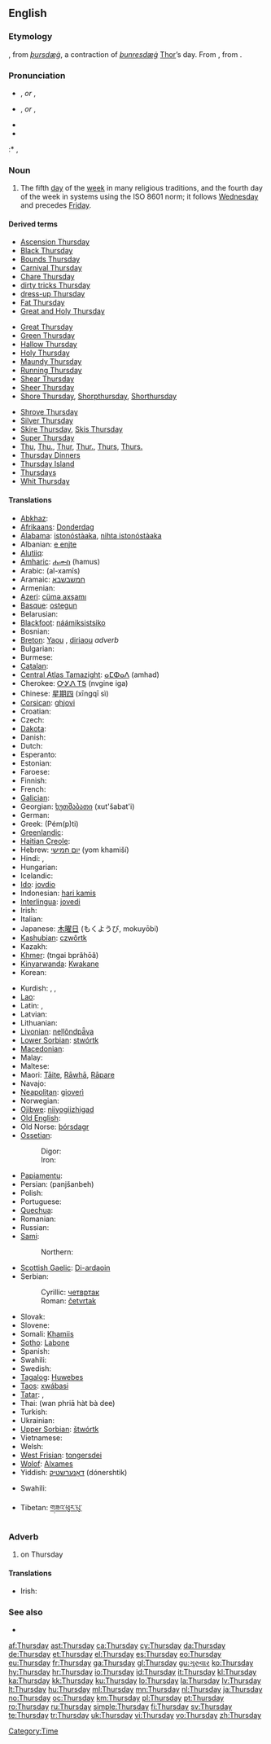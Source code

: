 {{wikipedia|dab=thursday (disambiguation)|thursday}}
{{wikipedia|Week-day names}}
==English==

===Etymology===
{{etyl|enm}}, from {{etyl|ang}} ''[[þursdæġ]]'', a contraction of ''[[þunresdæġ]]'' [[Thor]]’s day. From {{proto|Germanic|thonaras daga-}}, from   {{proto|Indo-European|(s)tene-|to thunder}}.

===Pronunciation===
* {{a|UK}} {{IPA|/ˈθɜːzdeɪ/}}, {{SAMPA|/"T3:zdeI/}} ''or'' {{IPA|/ˈθɜːzdi/}}, {{SAMPA|/"T3:zdi/}}
* {{a|US}} {{IPA|/ˈθɝzdeɪ/}}, {{SAMPA|/"T3`zdeI/}} ''or'' {{IPA|/ˈθɝzdi/}}, {{SAMPA|/"T3`zdi/}}
* {{audio|en-us-Thursday.ogg|Audio (US)}}
* {{audio|En-uk-Thursday.ogg|Audio (UK)}}
:* {{rhymes|ɜː(r)zdeɪ}}, {{rhymes|ɜː(r)zdi}}

===Noun===
{{en-noun|s}}

# The fifth [[day]] of the [[week]] in many religious traditions, and the fourth day of the week in systems using the ISO 8601 norm; it follows [[Wednesday]] and precedes [[Friday]].
<!-- probably just an attributive use of the noun: # An appointment, person, or feeling associated with this day of the week.-->

====Derived terms====
{{top3}}
* [[Ascension Thursday]]
* [[Black Thursday]]
* [[Bounds Thursday]]
* [[Carnival Thursday]]
* [[Chare Thursday]]
* [[dirty tricks Thursday]]
* [[dress-up Thursday]]
* [[Fat Thursday]]
* [[Great and Holy Thursday]]
{{mid3}}
* [[Great Thursday]]
* [[Green Thursday]]
* [[Hallow Thursday]]
* [[Holy Thursday]]
* [[Maundy Thursday]]
* [[Running Thursday]]
* [[Shear Thursday]]
* [[Sheer Thursday]]
* [[Shore Thursday]], [[Shorpthursday]], [[Shorthursday]]
{{mid3}}
* [[Shrove Thursday]]
* [[Silver Thursday]]
* [[Skire Thursday]], [[Skis Thursday]]
* [[Super Thursday]]
* [[Thu]], [[Thu.]], [[Thur]], [[Thur.]], [[Thurs]], [[Thurs.]]
* [[w:Thursday Dinners|Thursday Dinners]]
* [[w:Thursday Island|Thursday Island]]
* [[Thursdays]]<!--adverb-->
* [[Whit Thursday]]
{{bottom}}

====Translations====
{{trans-top|day of the week}}
* [[Abkhaz]]: {{Cyrl|[[аҧшьаш]]}} {{IPAchar|(aṗṣ̌aš)}}
* [[Afrikaans]]: [[Donderdag]]
* [[Alabama]]: [[istonóstàaka]], [[nihta istonóstàaka]]
* Albanian: [[e enjte]]
* [[Alutiiq]]: {{tø|ems|Staamiin}}
* [[Amharic]]: [[ሐሙስ]] (hamus)
* Arabic: {{Arab|[[الخميس]]}} (al-xamīs)
* Aramaic: [[חמשבשבא]]
* Armenian: {{t+|hy|հինգշաբթի|tr=hingšabt'i}}
* [[Azeri]]: [[cümə axşamı]]
* [[Basque]]: [[ostegun]]
* Belarusian: {{t-|be|чацвер|m|xs=Belarusian}}
* [[Blackfoot]]: [[náámiksistsiko]]
* Bosnian: {{t+|bs|četvrtak|m}}
* [[Breton]]: [[Yaou]] {{m}}, [[diriaou]] ''adverb'' <!-- move this to [[Thursdays]] once it is created-->
* Bulgarian: {{t+|bg|четвъртък|m|tr=četvărtăk}}
* Burmese: {{t-|my|ကြာသပတေး|tr=kyatha.pa.de:|sc=Mymr|xs=Burmese}}
* [[Catalan]]: {{t+|ca|dijous|m}}
* [[Central Atlas Tamazight]]: [[ⴰⵎⵀⴰⴷ]] (amhad)
* Cherokee: [[ᏅᎩᏁ ᎢᎦ]] (nvgine iga)
* Chinese: [[星期四]] (xīngqī sì)
* [[Corsican]]: [[ghjovi]]
* Croatian: {{t+|hr|četvrtak}}
* Czech: {{t+|cs|čtvrtek|m}}
* [[Dakota]]: {{tø|dak|Aŋpetuitopa}}
* Danish: {{t+|da|torsdag}}
* Dutch: {{t+|nl|donderdag|m}}
* Esperanto: {{t+|eo|ĵaŭdo|xs=Esperanto}}
* Estonian: {{t+|et|neljapäev}}
* Faroese: {{t-|fo|hósdagur|m|xs=Faroese}}
* Finnish: {{t+|fi|torstai}}
* French: {{t+|fr|jeudi|m}}
* [[Galician]]: {{t+|gl|xoves|m|xs=Galician}}
* Georgian: [[ხუთშაბათი]] (xut'šabat'i)
* German: {{t+|de|Donnerstag|m}}
* Greek: {{t+|el|Πέμπτη|f}} (Pém(p)ti)
* [[Greenlandic]]: {{t+|kl|Sisamanngorneq|xs=Greenlandic}}
* [[Haitian Creole]]: {{tø|ht|jedi}}
* Hebrew: [[יום חמישי]] (yom khamiší)
* Hindi: {{t+|hi|गुरूवार|tr=gurūvār|xs=Hindi}}, {{t+|hi|बृहस्पतिवार|tr=brhaspativār|xs=Hindi}}
* Hungarian: {{t+|hu|csütörtök}}
* Icelandic: {{t+|is|fimmtudagur|m}}
* [[Ido]]: [[jovdio]]
* Indonesian: [[hari kamis]]
* [[Interlingua]]: [[jovedi]]
* Irish: {{t+|ga|Déardaoin|m|xs=Irish}}
* Italian: {{t+|it|giovedì|m}}
* Japanese: [[木曜日]] (もくようび, mokuyōbi)
* [[Kashubian]]: [[czwôrtk]] {{m}}
* Kazakh: {{t+|kk|бейсенбі|sc=Cyrl|xs=Kazakh}}
* [[Khmer]]: {{Khmr|[[ព្រហស្បតិ៍]]}} (tngai bprăhōă)
* [[Kinyarwanda]]: [[Kwakane]]
* Korean: {{t+|ko|목요일|tr=mogyoil|sc=KOchar}}
{{trans-mid}}
* Kurdish: {{t+|ku|pêncşem|f}}, {{ku-Arab|[[پێنجشه‌م]]}}, {{ku-Arab|[[پێنجشه‌مه‌]]}}
* [[Lao]]: {{t+|lo|ວັນພະຫັດ|wan-pha-hat|sc=Laoo|xs=Lao}}
* Latin: {{t+|la|dies Iovis}}, {{t-|la|dies Jovis}}
* Latvian: {{t+|lv|ceturtdiena|xs=Latvian}}
* Lithuanian: {{t+|lt|ketvirtadienis|m|xs=Lithuanian}}
* [[Livonian]]: [[neļļõndpǟva]]
* [[Lower Sorbian]]: [[stwórtk]] {{m}}
* [[Macedonian]]: {{t+|mk|четврток|m|tr=čétvrtok}}
* Malay: {{t+|ms|Khamis|xs=Malay}}
* Maltese: {{t-|mt|il-Ħamis|xs=Maltese}}
* Maori: [[Tāite]], [[Rāwhā]], [[Rāpare]]
* Navajo: {{tø|nv|Dį́ʼíjį́ Ndaʼanish}}
* [[Neapolitan]]: [[gioverì]]
* Norwegian: {{t+|no|torsdag}}
* [[Ojibwe]]: [[niiyogiizhigad]]
* [[Old English]]: {{t-|ang|þunresdæġ|m|xs=Old English}}
* Old Norse: [[þórsdagr]] {{m}}
* [[Ossetian]]:
*: Digor: {{tø|os|цуппæрæн|tr=cuppæræn|sc=Cyrl|xs=Ossetian}}
*: Iron: {{tø|os|цыппæрæм|tr=cyppæræm|sc=Cyrl|xs=Ossetian}}
* [[Papiamentu]]: {{tø|pap|diaweps}}
* Persian: {{fa-Arab|[[پنج‌شنبه]]}} (panjšanbeh)
* Polish: {{t+|pl|czwartek|m}}
* Portuguese: {{t+|pt|quinta-feira}}
* [[Quechua]]: {{t|qu|juivis|xs=Quechua}}
* Romanian: {{t+|ro|joi|f}}
* Russian: {{t+|ru|четверг|m|tr=četvérg}}
* [[Sami]]:
*: Northern: {{tø|se|duorastat}}
* [[Scottish Gaelic]]: [[Di-ardaoin]]
* Serbian:
*: Cyrillic: [[четвртак#Serbian|четвртак]] {{m}}
*: Roman: [[četvrtak#Serbian|četvrtak]] {{m}}
* Slovak: {{t+|sk|štvrtok|m}}
* Slovene: {{t+|sl|četrtek|m}}
* Somali: [[Khamiis]]
* [[Sotho]]: [[Labone]]
* Spanish: {{t+|es|jueves|m}}
* Swahili: {{t+|sw|ljuma|xs=Swahili}}
* Swedish: {{t+|sv|torsdag|c}}
* [[Tagalog]]: [[Huwebes]]
* [[Taos]]: [[xwábasi]]
* [[Tatar]]: {{t+|tt|пәнҗешәмбе|sc=Cyrl|xs=Tatar}},  {{qualifier|colloquial}} {{t|tt|атнакич|sc=Cyrl|xs=Tatar}}
* Thai: {{Thai|[[วันพฤหัสบดี]]}} (wan phriā hàt bà dee)
* Turkish: {{t+|tr|perşembe}}
* Ukrainian: {{t+|uk|четвер|tr=četver|xs=Ukrainian}}
* [[Upper Sorbian]]: [[štwórtk]] {{m}}
* Vietnamese: {{t+|vi|thứ năm|xs=Vietnamese}}
* Welsh: {{t+|cy|dydd Iau|m|xs=Welsh}}
* [[West Frisian]]: [[tongersdei]]
* [[Wolof]]: [[Alxames]]
* Yiddish: [[דאָנערשטיק]] (dónershtik)
{{trans-bottom}}
{{trans-top|Translations to check}}
* Swahili: {{t|sw|alahamisi|xs=Swahili}}
{{trans-mid}}
* Tibetan: [[གཟའ་ཕུར་པུ་]]
{{trans-bottom}}

===Adverb===
{{en-adv|-}}

# on Thursday

====Translations====
{{trans-top|on Thursday}}
* Irish: {{t+|ga|Déardaoin|xs=Irish}}
{{trans-mid}}
{{trans-bottom}}

===See also===
* {{list|en|days of the week}}

[[Category:Time]]

[[af:Thursday]]
[[ast:Thursday]]
[[ca:Thursday]]
[[cy:Thursday]]
[[da:Thursday]]
[[de:Thursday]]
[[et:Thursday]]
[[el:Thursday]]
[[es:Thursday]]
[[eo:Thursday]]
[[eu:Thursday]]
[[fr:Thursday]]
[[ga:Thursday]]
[[gl:Thursday]]
[[gu:ગુરુવાર]]
[[ko:Thursday]]
[[hy:Thursday]]
[[hr:Thursday]]
[[io:Thursday]]
[[id:Thursday]]
[[it:Thursday]]
[[kl:Thursday]]
[[ka:Thursday]]
[[kk:Thursday]]
[[ku:Thursday]]
[[lo:Thursday]]
[[la:Thursday]]
[[lv:Thursday]]
[[lt:Thursday]]
[[hu:Thursday]]
[[ml:Thursday]]
[[mn:Thursday]]
[[nl:Thursday]]
[[ja:Thursday]]
[[no:Thursday]]
[[oc:Thursday]]
[[km:Thursday]]
[[pl:Thursday]]
[[pt:Thursday]]
[[ro:Thursday]]
[[ru:Thursday]]
[[simple:Thursday]]
[[fi:Thursday]]
[[sv:Thursday]]
[[te:Thursday]]
[[tr:Thursday]]
[[uk:Thursday]]
[[vi:Thursday]]
[[vo:Thursday]]
[[zh:Thursday]]